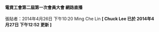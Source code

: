 #### 電資工會第二屆第一次會員大會 網路直播

張貼者：2014年4月26日 下午10:20 Ming Che Lin   **[ Chuck Lee 已於 2014年4月27日 下午12:52 更新 ]**

<YouTube videoId="KwqbOLYF0nc" />
